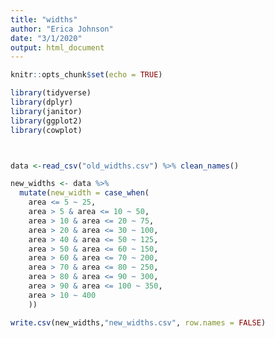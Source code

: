 ```yaml
---
title: "widths"
author: "Erica Johnson"
date: "3/1/2020"
output: html_document
---
```


```r
knitr::opts_chunk$set(echo = TRUE)

library(tidyverse)
library(dplyr)
library(janitor)
library(ggplot2)
library(cowplot)



data <-read_csv("old_widths.csv") %>% clean_names() 
```

```r
new_widths <- data %>% 
  mutate(new_width = case_when(
    area <= 5 ~ 25,
    area > 5 & area <= 10 ~ 50,
    area > 10 & area <= 20 ~ 75,
    area > 20 & area <= 30 ~ 100,
    area > 40 & area <= 50 ~ 125,
    area > 50 & area <= 60 ~ 150,
    area > 60 & area <= 70 ~ 200,
    area > 70 & area <= 80 ~ 250,
    area > 80 & area <= 90 ~ 300,
    area > 90 & area <= 100 ~ 350,
    area > 10 ~ 400
    )) 
```

```r
write.csv(new_widths,"new_widths.csv", row.names = FALSE)
```

